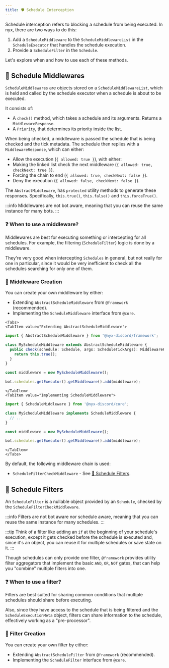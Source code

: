 ```yaml
---
title: ️🛡️ Schedule Interception
---
```



Schedule interception refers to blocking a schedule from being executed. In nyx, there are two ways to do this:

1. Add a `ScheduleMiddleware` to the `ScheduleMiddlewareList` in the `ScheduleExecutor` that handles
the schedule execution.
2. Provide a `ScheduleFilter` in the `Schedule`.

Let's explore when and how to use each of these methods.

## 🚦 Schedule Middlewares

`ScheduleMiddlewares` are objects stored on a `ScheduleMiddlewareList`, which is held and called by
the schedule executor when a schedule is about to be executed.

It consists of:
* A `check()` method, which takes a schedule and its arguments. Returns a `MiddlewareResponse`.
* A `Priority`, that determines its priority inside the list.

When being checked, a middleware is passed the schedule that is being checked and the tick metadata. The schedule then
replies with a `MiddlewareResponse`, which can either:

* Allow the execution (`{ allowed: true }`), with either:
* Making the linked list check the next middleware (`{ allowed: true, checkNext: true }`).
* Forcing the chain to end (`{ allowed: true, checkNext: false }`).
* Deny the execution (`{ allowed: false, checkNext: false }`).

The `AbstractMiddleware`, has `protected` utility methods to generate these responses. Specifically, `this.true()`,
`this.false()` and `this.forceTrue()`.

:::info
Middlewares are not bot aware, meaning that you can reuse the same instance for many bots.
:::

### ❓ When to use a middleware?

Middlewares are best for executing something or intercepting for all schedules. For example, the filtering
(`ScheduleFilter`) logic is done by a middleware.

They're very good when intercepting `Schedules` in general, but not really for one in particular, since it
would be very inefficient to check all the schedules searching for only one of them.

### 👷‍ Middleware Creation

You can create your own middleware by either:

* Extending `AbstractScheduleMiddleware` from `@framework` (recommended).
* Implementing the `ScheduleMiddleware` interface from `@core`.


```mdx-code-block
<Tabs>
<TabItem value="Extending AbstractScheduleMiddleware">
```

```ts
import { AbstractScheduleMiddleware } from '@nyx-discord/framework';

class MyScheduleMiddleware extends AbstractScheduleMiddleware {
  public check(schedule: Schedule, args: ScheduleTickArgs): MiddlewareResponse {
    return this.true();
  }
}

const middleware = new MyScheduleMiddleware();

bot.schedules.getExecutor().getMiddleware().add(middleware);
```

```mdx-code-block
</TabItem>
<TabItem value="Implementing ScheduleMiddleware">
```

```ts
import { ScheduleMiddleware } from '@nyx-discord/core';

class MyScheduleMiddleware implements ScheduleMiddleware {
  // ...
}

const middleware = new MyScheduleMiddleware();

bot.schedules.getExecutor().getMiddleware().add(middleware);
```

```mdx-code-block
</TabItem>
</Tabs>
```

By default, the following middleware chain is used:

* `ScheduleFilterCheckMiddleware` - See [🚧 Schedule Filters](#-Schedule-filters).

## 🚧 Schedule Filters

An `ScheduleFilter` is a nullable object provided by an `Schedule`, checked by the `ScheduleFilterCheckMiddleware`.

:::info
Filters are not bot aware nor schedule aware, meaning that you can reuse the same instance for many schedules.
:::

:::tip
Think of a filter like adding an `if` at the beginning of your schedule's execution, except it gets checked before the
schedule is executed and, since it's an object, you can reuse it for multiple schedules or save state on it.
:::

Though schedules can only provide one filter, `@framework` provides utility filter aggregators that implement the
basic `AND`, `OR`, `NOT` gates, that can help you "combine" multiple filters into one.

### ❓ When to use a filter?

Filters are best suited for sharing common conditions that multiple schedules should share before executing.

Also, since they have access to the schedule that is being filtered and the `ScheduleExecutionMeta` object, filters can
share information to the schedule, effectively working as a "pre-processor".

### 👷‍ Filter Creation

You can create your own filter by either:

* Extending `AbstractScheduleFilter` from `@framework` (recommended).
* Implementing the `ScheduleFilter` interface from `@core`.
